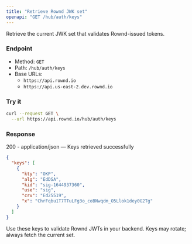 ```yaml
---
title: "Retrieve Rownd JWK set"
openapi: "GET /hub/auth/keys"
---
```


Retrieve the current JWK set that validates Rownd-issued tokens.

### Endpoint

- Method: `GET`
- Path: `/hub/auth/keys`
- Base URLs:
  - `https://api.rownd.io`
  - `https://api.us-east-2.dev.rownd.io`

### Try it

```bash
curl --request GET \
  --url https://api.rownd.io/hub/auth/keys
```

### Response

200 - application/json — Keys retrieved successfully

```json
{
  "keys": [
    {
      "kty": "OKP",
      "alg": "EdDSA",
      "kid": "sig-1644937360",
      "use": "sig",
      "crv": "Ed25519",
      "x": "ChrFqbu1T7TTuLFg3o_coBNwqdm_O5Llok1dey0G2Tg"
    }
  ]
}
```

<Info>
Use these keys to validate Rownd JWTs in your backend. Keys may rotate; always fetch the current set.
</Info>
